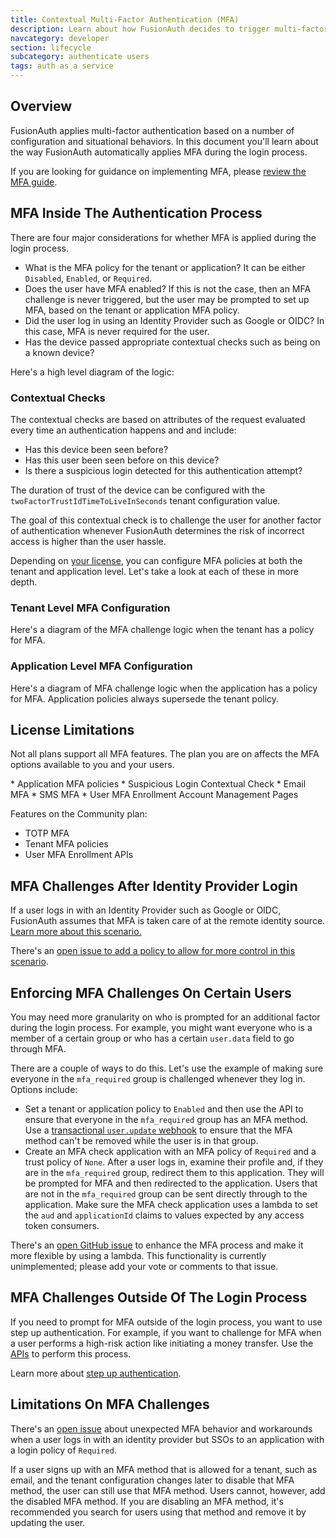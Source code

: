 ```yaml
---
title: Contextual Multi-Factor Authentication (MFA)
description: Learn about how FusionAuth decides to trigger multi-factor authentication (MFA) in the login flow.
navcategory: developer
section: lifecycle
subcategory: authenticate users
tags: auth as a service
---
```


## Overview

FusionAuth applies multi-factor authentication based on a number of configuration and situational behaviors. In this document you'll learn about the way FusionAuth automatically applies MFA during the login process.

If you are looking for guidance on implementing MFA, please [review the MFA guide](/docs/lifecycle/authenticate-users/multi-factor-authentication).

## MFA Inside The Authentication Process

There are four major considerations for whether MFA is applied during the login process.

* What is the MFA policy for the tenant or application? It can be either `Disabled`, `Enabled`, or `Required`.
* Does the user have MFA enabled? If this is not the case, then an MFA challenge is never triggered, but the user may be prompted to set up MFA, based on the tenant or application MFA policy.
* Did the user log in using an Identity Provider such as Google or OIDC? In this case, MFA is never required for the user.
* Has the device passed appropriate contextual checks such as being on a known device?

Here's a high level diagram of the logic:

<MfaDecisionTree alt="High level diagram of MFA logic."/>

### Contextual Checks

The contextual checks are based on attributes of the request evaluated every time an authentication happens and and include:

* Has this device been seen before?
* Has this user been seen before on this device?
* Is there a suspicious login detected for this authentication attempt?

The duration of trust of the device can be configured with the `twoFactorTrustIdTimeToLiveInSeconds` tenant configuration value.

The goal of this contextual check is to challenge the user for another factor of authentication whenever FusionAuth determines the risk of incorrect access is higher than the user hassle.

Depending on [your license](#license-limitations), you can configure MFA policies at both the tenant and application level. Let's take a look at each of these in more depth.

### Tenant Level MFA Configuration

Here's a diagram of the MFA challenge logic when the tenant has a policy for MFA.

<TenantMfaDecisionTree alt="Diagram of tenant MFA logic."/>

### Application Level MFA Configuration

Here's a diagram of MFA challenge logic when the application has a policy for MFA. Application policies always supersede the tenant policy.

<ApplicationMfaDecisionTree alt="Diagram of application MFA logic."/>

## License Limitations

Not all plans support all MFA features. The plan you are on affects the MFA options available to you and your users.

<EnterprisePlanBlurb />
* Application MFA policies
* Suspicious Login Contextual Check

<PremiumPlanBlurb />
* Email MFA
* SMS MFA
* User MFA Enrollment Account Management Pages

Features on the Community plan:

* TOTP MFA
* Tenant MFA policies
* User MFA Enrollment APIs

## MFA Challenges After Identity Provider Login

If a user logs in with an Identity Provider such as Google or OIDC, FusionAuth assumes that MFA is taken care of at the remote identity source. [Learn more about this scenario.](/docs/lifecycle/authenticate-users/identity-providers/#account-security)

There's an [open issue to add a policy to allow for more control in this scenario](https://github.com/FusionAuth/fusionauth-issues/issues/2005).

## Enforcing MFA Challenges On Certain Users 

You may need more granularity on who is prompted for an additional factor during the login process. For example, you might want everyone who is a member of a certain group or who has a certain `user.data` field to go through MFA.

There are a couple of ways to do this. Let's use the example of making sure everyone in the `mfa_required` group is challenged whenever they log in. Options include:

* Set a tenant or application policy to `Enabled` and then use the API to ensure that everyone in the `mfa_required` group has an MFA method. Use a [transactional `user.update` webhook](/docs/extend/events-and-webhooks/events/user-update) to ensure that the MFA method can't be removed while the user is in that group.
* Create an MFA check application with an MFA policy of `Required` and a trust policy of `None`. After a user logs in, examine their profile and, if they are in the `mfa_required` group, redirect them to this application. They will be prompted for MFA and then redirected to the application. Users that are not in the `mfa_required` group can be sent directly through to the application. Make sure the MFA check application uses a lambda to set the `aud` and `applicationId` claims to values expected by any access token consumers.

There's an [open GitHub issue](https://github.com/FusionAuth/fusionauth-issues/issues/2309) to enhance the MFA process and make it more flexible by using a lambda. This functionality is currently unimplemented; please add your vote or comments to that issue.

## MFA Challenges Outside Of The Login Process

If you need to prompt for MFA outside of the login process, you want to use step up authentication. For example, if you want to challenge for MFA when a user performs a high-risk action like initiating a money transfer. Use the [APIs](/docs/apis/two-factor#start-multi-factor) to perform this process.

Learn more about [step up authentication](/docs/lifecycle/authenticate-users/multi-factor-authentication#step-up-auth).

## Limitations On MFA Challenges

There's an [open issue](https://github.com/FusionAuth/fusionauth-issues/issues/2357) about unexpected MFA behavior and workarounds when a user logs in with an identity provider but SSOs to an application with a login policy of `Required`.

If a user signs up with an MFA method that is allowed for a tenant, such as email, and the tenant configuration changes later to disable that MFA method, the user can still use that MFA method. Users cannot, however, add the disabled MFA method. If you are disabling an MFA method, it's recommended you search for users using that method and remove it by updating the user.
